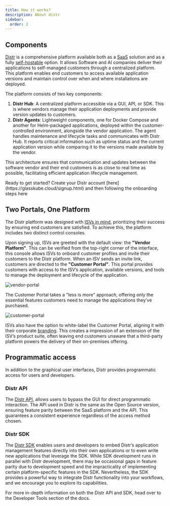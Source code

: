 ```yaml
---
title: How it works?
description: About distr
sidebar:
  order: 2
---
```



## Components

[Distr](https://distr.sh/) is a comprehensive platform available both as a [SaaS](https://glasskube.dev/glossary/saas-definition/) solution and as a fully [self-hostable](/docs/self-hosting/getting-started/) option. It allows Software and AI companies deliver their applications to self-managed customers through a centralized platform. This platform enables end customers to access available application versions and maintain control over when and where installations are deployed.

The platform consists of two key components:

1. **Distr Hub**: A centralized platform accessible via a GUI, API, or SDK. This is where vendors manage their application deployments and provide version updates to customers.
2. **Distr Agents**: Lightweight components, one for Docker Compose and another for Helm-packaged applications, deployed within the customer-controlled environment, alongside the vendor application. The agent handles maintenance and lifecycle tasks and communicates with Distr Hub. It reports critical information such as uptime status and the current application version while comparing it to the versions made available by the vendor.

This architecture ensures that communication and updates between the software vendor and their end customers is as close to real time as possible, facilitating efficient application lifecycle management.

<Aside type="note">
  Ready to get started? Create your Distr account
  [here](https://glasskube.cloud/signup.html) and then following the onboarding
  steps here
</Aside>

## Two Portals, One Platform

The Distr platform was designed with [ISVs in mind](https://glasskube.dev/blog/5-ways-to-succeed-without-access-to-customer-environments/), prioritizing their success by ensuring end customers are satisfied. To achieve this, the platform includes two distinct control consoles.

Upon signing up, ISVs are greeted with the default view: the **"Vendor Platform"**. This can be verified from the top-right corner of the interface, this console allows ISVs to onboard customer profiles and invite their customers to the Distr platform. When an ISV sends an invite link, customers are directed to the **"Customer Portal"**. This portal provides customers with access to the ISV’s application, available versions, and tools to manage the deployment and lifecycle of the application.

![vendor-portal](../../../../assets/docs/getting-started/how-it-works/dashboard.png)

The Customer Portal takes a "less is more" approach, offering only the essential features customers need to manage the applications they’ve purchased.

![customer-portal](../../../../assets/docs/getting-started/how-it-works/customer-portal.png)

ISVs also have the option to white-label the Customer Portal, aligning it with their corporate [branding](https://glasskube.dev/docs/product/branding/). This creates a impression of an extension of the ISV’s product suite, often leaving end customers unaware that a third-party platform powers the delivery of their on-premises offering.

## Programmatic access

In addition to the graphical user interfaces, Distr provides programmatic access for users and developers.

### Distr API

The [Distr API](/docs/integrations/api/), allows users to bypass the GUI for direct programmatic interaction. The API used in Distr is the same as the Open Source version, ensuring feature parity between the SaaS platform and the API. This guarantees a consistent experience regardless of the access method chosen.

### Distr SDK

The [Distr SDK](/docs/integrations/sdk/) enables users and developers to embed Distr’s application management features directly into their own applications or to even write new applications that leverage the SDK. While SDK development runs in parallel with Distr development, there may be occasional gaps in feature parity due to development speed and the impracticality of implementing certain platform-specific features in the SDK. Nevertheless, the SDK provides a powerful way to integrate Distr functionality into your workflows, and we encourage you to explore its capabilities.

<Aside type="note">
  For more in-depth information on both the Distr API and SDK, head over to the
  Developer Tools section of the docs.
</Aside>
